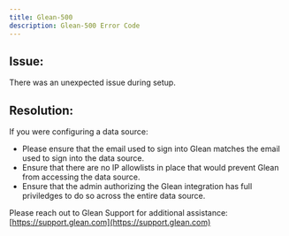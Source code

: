 ```yaml
---
title: Glean-500
description: Glean-500 Error Code
---
```


## Issue:

There was an unexpected issue during setup.

## Resolution:

If you were configuring a data source:
- Please ensure that the email used to sign into Glean matches the email used to sign into the data source.
- Ensure that there are no IP allowlists in place that would prevent Glean from accessing the data source.
- Ensure that the admin authorizing the Glean integration has full priviledges to do so across the entire data source.

Please reach out to Glean Support for additional assistance: [https://support.glean.com](https://support.glean.com)
